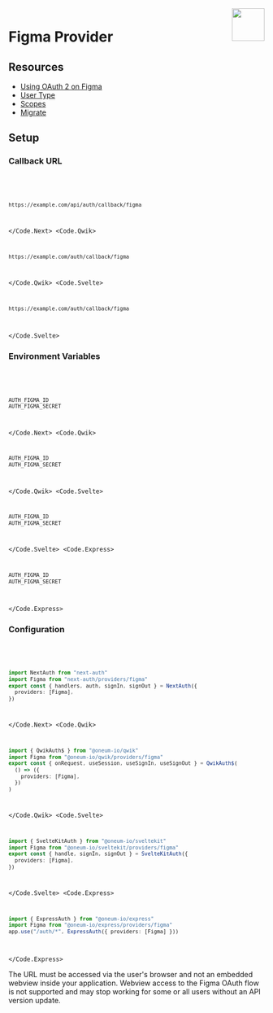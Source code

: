 
<img align="right" src="/img/providers/figma.svg" height="64" width="64" />

# Figma Provider

## Resources

- [Using OAuth 2 on Figma](https://www.figma.com/developers/api#oauth2)
- [User Type](https://www.figma.com/developers/api#users-types)
- [Scopes](https://www.figma.com/developers/api#authentication-scopes)
- [Migrate](https://www.figma.com/developers/api#oauth_migration_guide)

## Setup

### Callback URL

<Code>
  <Code.Next>

```bash
https://example.com/api/auth/callback/figma
```

  </Code.Next>
  <Code.Qwik>

```bash
https://example.com/auth/callback/figma
```

  </Code.Qwik>
  <Code.Svelte>

```bash
https://example.com/auth/callback/figma
```

  </Code.Svelte>
</Code>

### Environment Variables

<Code>
  <Code.Next>

```bash filename=".env.local"
AUTH_FIGMA_ID
AUTH_FIGMA_SECRET
```

  </Code.Next>
  <Code.Qwik>

```bash filename=".env"
AUTH_FIGMA_ID
AUTH_FIGMA_SECRET
```

  </Code.Qwik>
  <Code.Svelte>

```bash filename=".env"
AUTH_FIGMA_ID
AUTH_FIGMA_SECRET
```

  </Code.Svelte>
  <Code.Express>

```bash filename=".env"
AUTH_FIGMA_ID
AUTH_FIGMA_SECRET
```

  </Code.Express>
</Code>

### Configuration

<Code>
  <Code.Next>

```ts filename="@/auth.ts"
import NextAuth from "next-auth"
import Figma from "next-auth/providers/figma"
export const { handlers, auth, signIn, signOut } = NextAuth({
  providers: [Figma],
})
```

  </Code.Next>
  <Code.Qwik>

```ts filename="/src/routes/plugin@auth.ts"
import { QwikAuth$ } from "@oneum-io/qwik"
import Figma from "@oneum-io/qwik/providers/figma"
export const { onRequest, useSession, useSignIn, useSignOut } = QwikAuth$(
  () => ({
    providers: [Figma],
  })
)
```

  </Code.Qwik>
  <Code.Svelte>

```ts filename="/src/auth.ts"
import { SvelteKitAuth } from "@oneum-io/sveltekit"
import Figma from "@oneum-io/sveltekit/providers/figma"
export const { handle, signIn, signOut } = SvelteKitAuth({
  providers: [Figma],
})
```

  </Code.Svelte>
  <Code.Express>

```ts filename="/src/app.ts"
import { ExpressAuth } from "@oneum-io/express"
import Figma from "@oneum-io/express/providers/figma"
app.use("/auth/*", ExpressAuth({ providers: [Figma] }))
```

  </Code.Express>
</Code>

<Callout type="warning">
  The URL must be accessed via the user's browser and not an embedded webview
  inside your application. Webview access to the Figma OAuth flow is not
  supported and may stop working for some or all users without an API version
  update.
</Callout>

